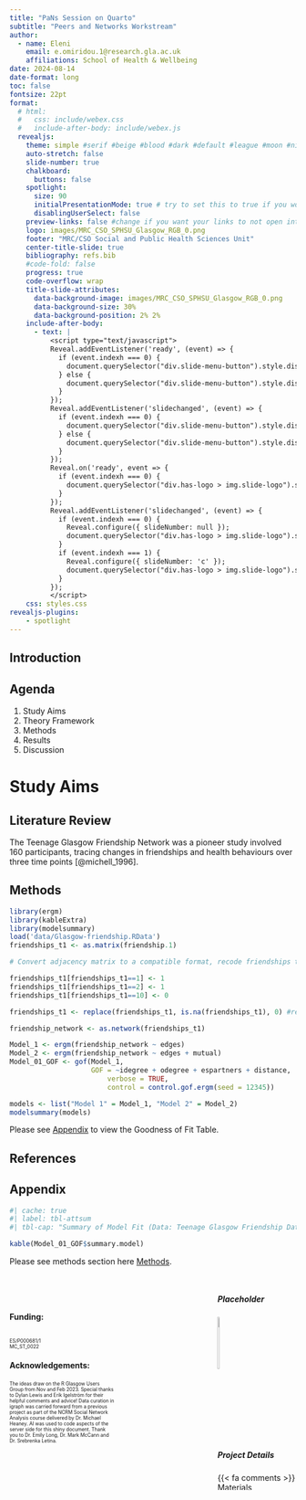 ```yaml
---
title: "PaNs Session on Quarto"
subtitle: "Peers and Networks Workstream"
author:
  - name: Eleni
    email: e.omiridou.1@research.gla.ac.uk
    affiliations: School of Health & Wellbeing 
date: 2024-08-14
date-format: long
toc: false
fontsize: 22pt
format: 
  # html:
  #   css: include/webex.css
  #   include-after-body: include/webex.js
  revealjs: 
    theme: simple #serif #beige #blood #dark #default #league #moon #night  #simple #sky #solarized
    auto-stretch: false
    slide-number: true 
    chalkboard: 
      buttons: false
    spotlight:
      size: 90
      initialPresentationMode: true # try to set this to true if you would like to use the spotlight feature to zoom in on your slides
      disablingUserSelect: false 
    preview-links: false #change if you want your links to not open into a new tab
    logo: images/MRC_CSO_SPHSU_Glasgow_RGB_0.png
    footer: "MRC/CSO Social and Public Health Sciences Unit"
    center-title-slide: true
    bibliography: refs.bib
    #code-fold: false
    progress: true
    code-overflow: wrap
    title-slide-attributes: 
      data-background-image: images/MRC_CSO_SPHSU_Glasgow_RGB_0.png
      data-background-size: 30%
      data-background-position: 2% 2%
    include-after-body:
      - text: |
          <script type="text/javascript">
          Reveal.addEventListener('ready', (event) => {
            if (event.indexh === 0) {
              document.querySelector("div.slide-menu-button").style.display = "none";
            } else {
              document.querySelector("div.slide-menu-button").style.display = "block";
            }
          });
          Reveal.addEventListener('slidechanged', (event) => {
            if (event.indexh === 0) {
              document.querySelector("div.slide-menu-button").style.display = "none";
            } else {
              document.querySelector("div.slide-menu-button").style.display = "block";
            }
          });
          Reveal.on('ready', event => {
            if (event.indexh === 0) {
              document.querySelector("div.has-logo > img.slide-logo").style.display = "none";
            }
          });
          Reveal.addEventListener('slidechanged', (event) => {
            if (event.indexh === 0) {
              Reveal.configure({ slideNumber: null });
              document.querySelector("div.has-logo > img.slide-logo").style.display = "none";
            }
            if (event.indexh === 1) { 
              Reveal.configure({ slideNumber: 'c' });
              document.querySelector("div.has-logo > img.slide-logo").style.display = null;
            }
          });
          </script>
    css: styles.css
revealjs-plugins:
    - spotlight
---
```


## Introduction

## Agenda

1. Study Aims
2. Theory Framework
3. Methods
4. Results
5. Discussion

:::footer 
:::

# Study Aims { background-color="#92C1D0"}

::: footer
:::

## Literature Review

The Teenage Glasgow Friendship Network was a pioneer study involved 160 participants, tracing changes in friendships and health behaviours over three time points [@michell_1996].

## Methods {#sec-methods}

```r
library(ergm)
library(kableExtra)
library(modelsummary)
load('data/Glasgow-friendship.RData')
friendships_t1 <- as.matrix(friendship.1)

# Convert adjacency matrix to a compatible format, recode friendships ties to binary values

friendships_t1[friendships_t1==1] <- 1
friendships_t1[friendships_t1==2] <- 1
friendships_t1[friendships_t1==10] <- 0

friendships_t1 <- replace(friendships_t1, is.na(friendships_t1), 0) #recode NAs

friendship_network <- as.network(friendships_t1)

Model_1 <- ergm(friendship_network ~ edges)
Model_2 <- ergm(friendship_network ~ edges + mutual)
Model_01_GOF <- gof(Model_1, 
                    GOF = ~idegree + odegree + espartners + distance, 
                        verbose = TRUE, 
                        control = control.gof.ergm(seed = 12345))

models <- list("Model 1" = Model_1, "Model 2" = Model_2)
modelsummary(models)
```

Please see [[Appendix]{.button}](#sec-appendix) to view the Goodness of Fit Table.

## References
::: {#refs} 
:::


## Appendix {#sec-appendix}

```r
#| cache: true
#| label: tbl-attsum
#| tbl-cap: "Summary of Model Fit (Data: Teenage Glasgow Friendship Dataset)"

kable(Model_01_GOF$summary.model)

```

Please see methods section here [[Methods]{.button}](#sec-methods).

## 

::: columns
::: {.column width="40%"}

<br>

#### Funding: 
::: {style="font-size: 60%;"}
<br>
ES/P000681/1 <br>
MC_ST_0022
<br>
:::


#### Acknowledgements: 
::: {style="font-size: 60%;"}


The ideas draw on the R Glasgow Users Group from Nov and Feb 2023. Special thanks to Dylan Lewis and Erik Igelström for their helpful comments and advice! Data curation in igraph was carried forward from a previous project as part of the NCRM Social Network Analysis course delivered by Dr. Michael Heaney. AI was used to code aspects of the server side for this shiny document. Thank you to Dr. Emily Long, Dr. Mark McCann and Dr. Srebrenka Letina. 

::: 
:::

::: {.column width="30%"}
<!-- empty column to create gap -->

:::

::: {.column width="30%"}

##### Placeholder
![](images/logo_sgsss.png){fig-align="left" fig-alt="QR code" width=10% height=50%}

<br>

##### Project Details

{{< fa comments >}} [Materials](https://github.com/omiridoue/20240814_PaNs)

{{< fa archive >}} [Project Page](https://omiridoue.github.io/)

{{< fa envelope >}} [Drop a Line!](mailto:e.omiridou.1@research.gla.ac.uk)

{{< fa brands github >}} [omiridoue](https://github.com/omiridoue)

:::

:::

::: footer
:::